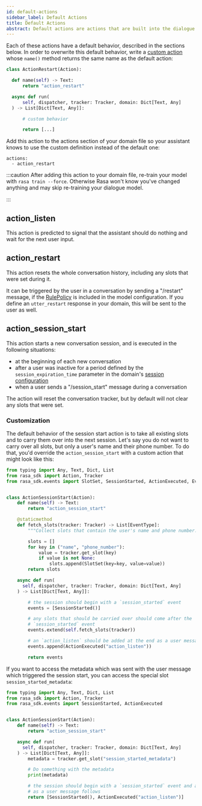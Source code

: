 ```yaml
---
id: default-actions
sidebar_label: Default Actions
title: Default Actions
abstract: Default actions are actions that are built into the dialogue manager by default. Most of these are automatically predicted based on certain conversation situations. You may want to customize these to personalize your assistant.
---
```


Each of these actions have a default behavior, described in the sections below.
In order to overwrite this default behavior, write a [custom action](./custom-actions.mdx)
whose `name()` method returns the same name as the default action:

```python
class ActionRestart(Action):

  def name(self) -> Text:
      return "action_restart"

  async def run(
      self, dispatcher, tracker: Tracker, domain: Dict[Text, Any]
  ) -> List[Dict[Text, Any]]:

      # custom behavior

      return [...]
```

Add this action to the actions section of your domain file so your assistant knows
to use the custom definition instead of the default one:

```yaml-rasa
actions:
  - action_restart
```

:::caution
After adding this action to your domain file, re-train your model with
`rasa train --force`. Otherwise Rasa won't know you've changed anything
and may skip re-training your dialogue model.

:::

## action_listen

This action is predicted to signal that the assistant should do nothing and wait
for the next user input.

## action_restart

This action resets the whole conversation history, including any slots that were
set during it.

It can be triggered by the user in a conversation by sending a
"/restart" message, if the [RulePolicy](../nlu-based-assistants/rules.mdx) is included in the model configuration.
If you define an `utter_restart` response in your domain, this will be sent to the user as well.

## action_session_start

This action starts a new conversation session, and is executed in the following
situations:

- at the beginning of each new conversation
- after a user was inactive for a period defined by the `session_expiration_time` parameter in the domain's
  [session configuration](./domain.mdx#session-configuration)
- when a user sends a "/session_start" message during a conversation

The action will reset the conversation tracker, but by default will not clear any slots that were set.

### Customization

The default behavior of the session start action is to take all existing slots and to
carry them over into the next session. Let's say you do not want to carry over all
slots, but only a user's name and their phone number. To do that, you'd override the
`action_session_start` with a custom action that might look like this:

```python
from typing import Any, Text, Dict, List
from rasa_sdk import Action, Tracker
from rasa_sdk.events import SlotSet, SessionStarted, ActionExecuted, EventType


class ActionSessionStart(Action):
    def name(self) -> Text:
        return "action_session_start"

    @staticmethod
    def fetch_slots(tracker: Tracker) -> List[EventType]:
        """Collect slots that contain the user's name and phone number."""

        slots = []
        for key in ("name", "phone_number"):
            value = tracker.get_slot(key)
            if value is not None:
                slots.append(SlotSet(key=key, value=value))
        return slots

    async def run(
      self, dispatcher, tracker: Tracker, domain: Dict[Text, Any]
    ) -> List[Dict[Text, Any]]:

        # the session should begin with a `session_started` event
        events = [SessionStarted()]

        # any slots that should be carried over should come after the
        # `session_started` event
        events.extend(self.fetch_slots(tracker))

        # an `action_listen` should be added at the end as a user message follows
        events.append(ActionExecuted("action_listen"))

        return events
```

If you want to access the metadata which was sent with the user message which triggered
the session start, you can access the special slot `session_started_metadata`:

```python
from typing import Any, Text, Dict, List
from rasa_sdk import Action, Tracker
from rasa_sdk.events import SessionStarted, ActionExecuted


class ActionSessionStart(Action):
    def name(self) -> Text:
        return "action_session_start"

    async def run(
      self, dispatcher, tracker: Tracker, domain: Dict[Text, Any]
    ) -> List[Dict[Text, Any]]:
        metadata = tracker.get_slot("session_started_metadata")

        # Do something with the metadata
        print(metadata)

        # the session should begin with a `session_started` event and an `action_listen`
        # as a user message follows
        return [SessionStarted(), ActionExecuted("action_listen")]
```
